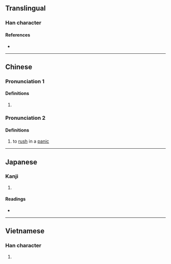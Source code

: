 {{character info/new}}
==Translingual==

===Han character===
{{Han char|rn=9|rad=人|as=11|sn=13|four=28281|canj=OHOO|ids=⿰亻從}}

====References====
* {{Han ref|kx=0114.170|dkj=01013|dj=0242.250|hdz=10212.040|uh=50B1|ud=20657|bh=DCC0|bd=56512}}

----

==Chinese==
{{zh-forms}}

===Pronunciation 1===
{{zh-pron
|m=sǒng
|c=sung2
|mc=y
|oc=y
}}

====Definitions====
{{zh-hanzi}}

# {{zh-only|傱傱}}

===Pronunciation 2===
{{zh-pron
|mn=chông
}}

====Definitions====
{{zh-hanzi}}

# {{lb|zh|Hokkien}} to [[rush]] in a [[panic]]

----

==Japanese==

===Kanji===
{{ja-kanji|grade=|rs=人11}}

# {{defn|lang=ja|sort=人11}}

====Readings====
* {{ja-readings|on=[[しょう]] (shō), [[しゅ]] (shu), [[そう]] (sō)|kun=[[はやいさま]] (hayaisama)}}

----

==Vietnamese==

===Han character===
{{vi-hantu|[[tuồng]]|rs=人11}}

# {{defn|lang=vi|sort=人11}}
